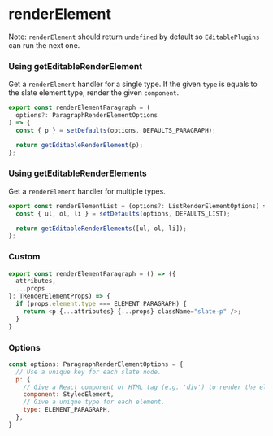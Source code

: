 
<Meta title="API/renderElement" />

# renderElement

Note: `renderElement` should return `undefined` by default so `EditablePlugins` can run the next one.

### Using getEditableRenderElement

Get a `renderElement` handler for a single type. If the given `type` is equals to the slate element type, render the given `component`.

```js
export const renderElementParagraph = (
  options?: ParagraphRenderElementOptions
) => {
  const { p } = setDefaults(options, DEFAULTS_PARAGRAPH);

  return getEditableRenderElement(p);
};
```

### Using getEditableRenderElements

Get a `renderElement` handler for multiple types.

```js
export const renderElementList = (options?: ListRenderElementOptions) => {
  const { ul, ol, li } = setDefaults(options, DEFAULTS_LIST);

  return getEditableRenderElements([ul, ol, li]);
};
```

### Custom

```js
export const renderElementParagraph = () => ({
  attributes,
  ...props
}: TRenderElementProps) => {
  if (props.element.type === ELEMENT_PARAGRAPH) {
    return <p {...attributes} {...props} className="slate-p" />;
  }
}
```

### Options

```js
const options: ParagraphRenderElementOptions = {
  // Use a unique key for each slate node.
  p: {
    // Give a React component or HTML tag (e.g. 'div') to render the element.
    component: StyledElement,
    // Give a unique type for each element.
    type: ELEMENT_PARAGRAPH,
  },
}
```